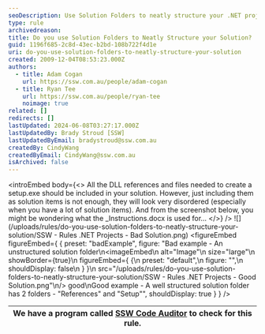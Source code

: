 ```yaml
---
seoDescription: Use Solution Folders to neatly structure your .NET projects, making it easier to manage and locate solution items.
type: rule
archivedreason:
title: Do you use Solution Folders to Neatly Structure your Solution?
guid: 1196f685-2c8d-43ec-b2bd-108b722f4d1e
uri: do-you-use-solution-folders-to-neatly-structure-your-solution
created: 2009-12-04T08:53:23.000Z
authors:
  - title: Adam Cogan
    url: https://ssw.com.au/people/adam-cogan
  - title: Ryan Tee
    url: https://ssw.com.au/people/ryan-tee
    noimage: true
related: []
redirects: []
lastUpdated: 2024-06-08T03:27:17.000Z
lastUpdatedBy: Brady Stroud [SSW]
lastUpdatedByEmail: bradystroud@ssw.com.au
createdBy: CindyWang
createdByEmail: CindyWang@ssw.com.au
isArchived: false
---
```


<introEmbed
  body={<>
All the DLL references and files needed to create a setup.exe should be included in your solution. However, just including them as solution items is not enough, they will look very disordered (especially when you have a lot of solution items). And from the screenshot below, you might be wondering what the \_Instructions.docx is used for...
  </>}
/>
![](/uploads/rules/do-you-use-solution-folders-to-neatly-structure-your-solution/SSW - Rules .NET Projects - Bad Solution.png)
<figureEmbed figureEmbed={ {
  preset: "badExample",
  figure: "Bad example - An unstructured solution folder\n<imageEmbed\n  alt=\"Image\"\n  size=\"large\"\n  showBorder={true}\n  figureEmbed={ {\n    preset: \"default\",\n    figure: \"\",\n    shouldDisplay: false\n  } }\n  src=\"/uploads/rules/do-you-use-solution-folders-to-neatly-structure-your-solution/SSW - Rules .NET Projects - Good Solution.png\"\n/> good\nGood example - A well structured solution folder has 2 folders - \"References\" and \"Setup\"",
  shouldDisplay: true
} } />


| We have a program called [SSW Code Auditor](http://www.ssw.com.au/ssw/CodeAuditor/Default.aspx) to check for this rule. |
| ----------------------------------------------------------------------------------------------------------------------- |
